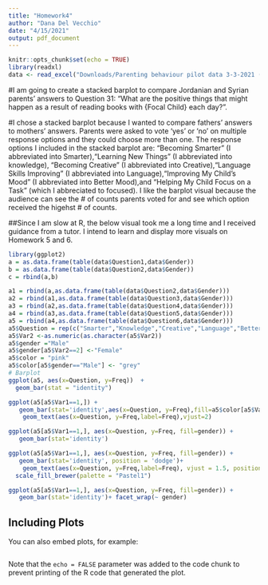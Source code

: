 ---
title: "Homework4"
author: "Dana Del Vecchio"
date: "4/15/2021"
output: pdf_document
---

```{r setup, include=FALSE}
knitr::opts_chunk$set(echo = TRUE)
library(readxl)
data <- read_excel("Downloads/Parenting behaviour pilot data 3-3-2021 (1).xlsx")

```

#I am going to create a stacked barplot to compare Jordanian and Syrian parents' answers to Question 31: "What are the positive things that might happen as a result of  reading books with {Focal Child} each day?".

#I chose a stacked barplot because I wanted to compare fathers' answers to mothers' answers. Parents were asked to vote 'yes' or 'no' on multiple response options and they could choose more than one. The response options I included in the stacked barplot are: "Becoming Smarter" (I abbreviated into Smarter),"Learning New Things" (I abbreviated into knowledge), "Becoming Creative" (I abbreviated into Creative),"Language Skills Improving" (I abbreviated into Language),"Improving My Child's Mood" (I abbreviated into Better Mood),and "Helping My Child Focus on a Task" (which I abbreciated to focused). I like the barplot visual because the audience can see the # of counts parents voted for and see which option received the higehst # of counts.

##Since I am slow at R, the below visual took me a long time and I received guidance from a tutor. I intend to learn and display more visuals on Homework 5 and 6.

```{r}
library(ggplot2)
a = as.data.frame(table(data$Question1,data$Gender))
b = as.data.frame(table(data$Question2,data$Gender))
c = rbind(a,b)

a1 = rbind(a,as.data.frame(table(data$Question2,data$Gender)))
a2 = rbind(a1,as.data.frame(table(data$Question3,data$Gender)))
a3 = rbind(a2,as.data.frame(table(data$Question4,data$Gender)))
a4 = rbind(a3,as.data.frame(table(data$Question5,data$Gender)))
a5 = rbind(a4,as.data.frame(table(data$Question6,data$Gender)))
a5$Question = rep(c("Smarter","Knowledge","Creative","Language","Better mood","Focused"), each=4)
a5$Var2 <-as.numeric(as.character(a5$Var2))
a5$gender ="Male"
a5$gender[a5$Var2==2] <-"Female"
a5$color = "pink"
a5$color[a5$gender=="Male"] <- "grey"
# Barplot
ggplot(a5, aes(x=Question, y=Freq))  + 
  geom_bar(stat = "identity")

ggplot(a5[a5$Var1==1,]) + 
   geom_bar(stat='identity',aes(x=Question, y=Freq),fill=a5$color[a5$Var1==1]) + 
    geom_text(aes(x=Question, y=Freq,label=Freq),vjust=2)

ggplot(a5[a5$Var1==1,], aes(x=Question, y=Freq, fill=gender)) + 
   geom_bar(stat='identity')

ggplot(a5[a5$Var1==1,], aes(x=Question, y=Freq, fill=gender)) + 
   geom_bar(stat='identity', position = 'dodge')+ 
    geom_text(aes(x=Question, y=Freq,label=Freq), vjust = 1.5, position = position_dodge(.9), size = 3.5)+ labs(title = "Parents' beliefs of benifits of reading daily")+
  scale_fill_brewer(palette = "Pastel1")

ggplot(a5[a5$Var1==1,], aes(x=Question, y=Freq, fill=gender)) + 
   geom_bar(stat='identity')+ facet_wrap(~ gender) 
```

## Including Plots

You can also embed plots, for example:

```{r pressure, echo=FALSE}

```

Note that the `echo = FALSE` parameter was added to the code chunk to prevent printing of the R code that generated the plot.
